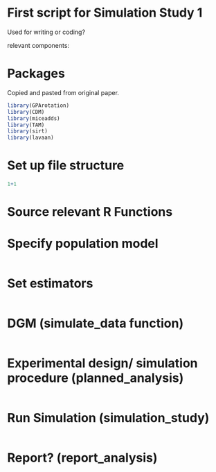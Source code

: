 # First script for Simulation Study 1

Used for writing or coding?

relevant components:

# Packages

Copied and pasted from original paper.

```r
library(GPArotation)
library(CDM)
library(miceadds)
library(TAM)
library(sirt)
library(lavaan)
```

# Set up file structure
```r
1+1


```

# Source relevant R Functions

# Specify population model
```r

```

# Set estimators
```r

```


# DGM (simulate_data function)
```r

```

# Experimental design/ simulation procedure (planned_analysis)
```r

```

# Run Simulation (simulation_study)
```r


```

# Report? (report_analysis)
```r

```







